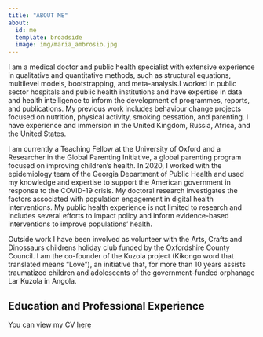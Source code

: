 ```yaml
---
title: "ABOUT ME"
about:
  id: me
  template: broadside
  image: img/maria_ambrosio.jpg
---
```


:::{#me}

I am a medical doctor and public health specialist with extensive experience in qualitative and quantitative methods, such as structural equations, multilevel models, bootstrapping, and meta-analysis.I worked in public sector hospitals and public health institutions and have expertise in data and health intelligence to inform the development of programmes, reports, and publications. My previous work includes behaviour change projects focused on nutrition, physical activity, smoking cessation, and parenting. I have experience and immersion in the United Kingdom, Russia, Africa, and the United States. 

I am currently a Teaching Fellow at the University of Oxford and a Researcher in the Global Parenting Initiative, a global parenting program focused on improving children's health. In 2020, I worked with the epidemiology team of the Georgia Department of Public Health and used my knowledge and expertise to support the American government in response to the COVID-19 crisis. My doctoral research investigates the factors associated with population engagement in digital health interventions. My public health experience is not limited to research and includes several efforts to impact policy and inform evidence-based interventions to improve populations' health. 

Outside work I have been involved as volunteer with the Arts, Crafts and Dinossaurs childrens holiday club funded by the Oxfordshire County Council. I am the co-founder of the Kuzola project (Kikongo word that translated means “Love”), an initiative that, for more than 10 years assists traumatized children and adolescents of the government-funded orphanage Lar Kuzola in Angola.

## Education and Professional Experience

You can view my CV [here](Ambrosio_CV16102024.pdf)

:::


